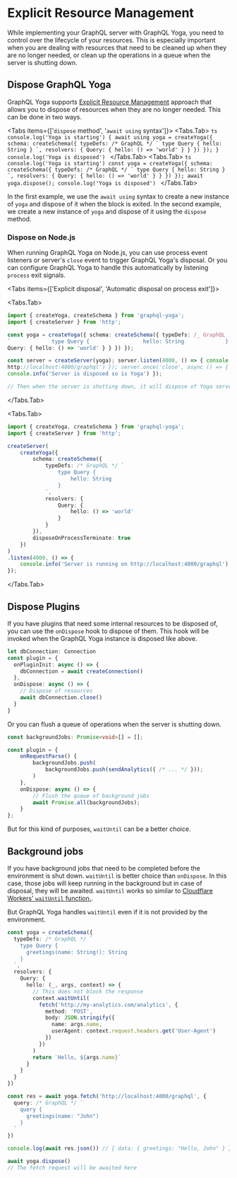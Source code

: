 # Explicit Resource Management


While implementing your GraphQL server with GraphQL Yoga, you need to control over the lifecycle of
your resources. This is especially important when you are dealing with resources that need to be
cleaned up when they are no longer needed, or clean up the operations in a queue when the server is
shutting down.

## Dispose GraphQL Yoga

GraphQL Yoga supports
[Explicit Resource Management](https://www.typescriptlang.org/docs/handbook/release-notes/typescript-5-2.html#using-declarations-and-explicit-resource-management)
approach that allows you to dispose of resources when they are no longer needed. This can be done in
two ways.

<Tabs items={['`dispose` method', '`await using` syntax']}>
  <Tabs.Tab>
    ```ts
    console.log('Yoga is starting')
    {
        await using yoga = createYoga({
            schema: createSchema({
                typeDefs: /* GraphQL */ `
                    type Query {
                        hello: String
                    }
                `,
                resolvers: {
                    Query: {
                        hello: () => 'world'
                    }
                }
            })
        });
    }
    console.log('Yoga is disposed')
    ```
    </Tabs.Tab>
    <Tabs.Tab>
    ```ts
    console.log('Yoga is starting')
    const yoga = createYoga({
        schema: createSchema({
            typeDefs: /* GraphQL */ `
                type Query {
                    hello: String
                }
            `,
            resolvers: {
                Query: {
                    hello: () => 'world'
                }
            }
        })
    });
    await yoga.dispose();
    console.log('Yoga is disposed')
    ```
    </Tabs.Tab>
</Tabs>

In the first example, we use the `await using` syntax to create a new instance of `yoga` and dispose
of it when the block is exited. In the second example, we create a new instance of `yoga` and
dispose of it using the `dispose` method.

### Dispose on Node.js

When running GraphQL Yoga on Node.js, you can use process event listeners or server's `close` event
to trigger GraphQL Yoga's disposal. Or you can configure GraphQL Yoga to handle this automatically
by listening `process` exit signals.

<Tabs items={['Explicit disposal', 'Automatic disposal on process exit']}>

<Tabs.Tab>
```ts
import { createYoga, createSchema } from 'graphql-yoga';
import { createServer } from 'http';

const yoga = createYoga({ schema: createSchema({ typeDefs: /_ GraphQL _/
`             type Query {                 hello: String             }         `, resolvers: {
Query: { hello: () => 'world' } } }) });

const server = createServer(yoga); server.listen(4000, () => { console.info('Server is running on
http://localhost:4000/graphql') }); server.once('close', async () => { await yoga.dispose();
console.info('Server is disposed so is Yoga') });

// Then when the server is shutting down, it will dispose of Yoga server.close();

````
</Tabs.Tab>

<Tabs.Tab>
```ts
import { createYoga, createSchema } from 'graphql-yoga';
import { createServer } from 'http';

createServer(
    createYoga({
        schema: createSchema({
            typeDefs: /* GraphQL */ `
                type Query {
                    hello: String
                }
            `,
            resolvers: {
                Query: {
                    hello: () => 'world'
                }
            }
        }),
        disposeOnProcessTerminate: true
    })
)
.listen(4000, () => {
    console.info('Server is running on http://localhost:4000/graphql')
});
````

</Tabs.Tab>

</Tabs>

## Dispose Plugins

If you have plugins that need some internal resources to be disposed of, you can use the `onDispose`
hook to dispose of them. This hook will be invoked when the GraphQL Yoga instance is disposed like
above.

```ts
let dbConnection: Connection
const plugin = {
  onPluginInit: async () => {
    dbConnection = await createConnection()
  },
  onDispose: async () => {
    // Dispose of resources
    await dbConnection.close()
  }
}
```

Or you can flush a queue of operations when the server is shutting down.

```ts
const backgroundJobs: Promise<void>[] = [];

const plugin = {
    onRequestParse() {
        backgroundJobs.push(
            backgroundJobs.push(sendAnalytics({ /* ... */ }));
        )
    },
    onDispose: async () => {
        // Flush the queue of background jobs
        await Promise.all(backgroundJobs);
    }
};
```

But for this kind of purposes, `waitUntil` can be a better choice.

## Background jobs

If you have background jobs that need to be completed before the environment is shut down.
`waitUntil` is better choice than `onDispose`. In this case, those jobs will keep running in the
background but in case of disposal, they will be awaited. `waitUntil` works so similar to
[Cloudflare Workers' `waitUntil` function.](https://developers.cloudflare.com/workers/runtime-apis/handlers/fetch/#parameters).

But GraphQL Yoga handles `waitUntil` even if it is not provided by the environment.

```ts
const yoga = createSchema({
  typeDefs: /* GraphQL */ `
    type Query {
      greetings(name: String!): String
    }
  `,
  resolvers: {
    Query: {
      hello: (_, args, context) => {
        // This does not block the response
        context.waitUntil(
          fetch('http://my-analytics.com/analytics', {
            method: 'POST',
            body: JSON.stringify({
              name: args.name,
              userAgent: context.request.headers.get('User-Agent')
            })
          })
        )
        return `Hello, ${args.name}`
      }
    }
  }
})

const res = await yoga.fetch('http://localhost:4000/graphql', {
  query: /* GraphQL */ `
    query {
      greetings(name: "John")
    }
  `
})

console.log(await res.json()) // { data: { greetings: "Hello, John" } }

await yoga.dispose()
// The fetch request will be awaited here
```
